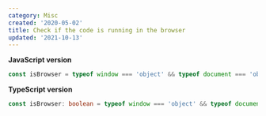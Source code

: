 ```yaml
---
category: Misc
created: '2020-05-02'
title: Check if the code is running in the browser
updated: '2021-10-13'
---
```


**JavaScript version**

```js isBrowser.js
const isBrowser = typeof window === 'object' && typeof document === 'object';
```

**TypeScript version**

```ts isBrowser.ts
const isBrowser: boolean = typeof window === 'object' && typeof document === 'object';
```
